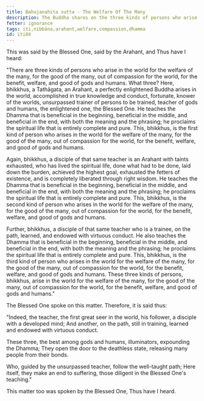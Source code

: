 ```yaml
---
title: Bahujanahita sutta - The Welfare Of The Many
description: The Buddha shares on the three kinds of persons who arise in the world for the welfare of the many - 1) the Tathāgata, 2) the Arahant, and 3) the trainee.
fetter: ignorance
tags: iti,nibbāna,arahant,welfare,compassion,dhamma
id: iti84
---
```


This was said by the Blessed One, said by the Arahant, and Thus have I heard:

"There are three kinds of persons who arise in the world for the welfare of the many, for the good of the many, out of compassion for the world, for the benefit, welfare, and good of gods and humans. What three? Here, bhikkhus, a Tathāgata, an Arahant, a perfectly enlightened Buddha arises in the world, accomplished in true knowledge and conduct, fortunate, knower of the worlds, unsurpassed trainer of persons to be trained, teacher of gods and humans, the enlightened one, the Blessed One. He teaches the Dhamma that is beneficial in the beginning, beneficial in the middle, and beneficial in the end, with both the meaning and the phrasing; he proclaims the spiritual life that is entirely complete and pure. This, bhikkhus, is the first kind of person who arises in the world for the welfare of the many, for the good of the many, out of compassion for the world, for the benefit, welfare, and good of gods and humans.

Again, bhikkhus, a disciple of that same teacher is an Arahant with taints exhausted, who has lived the spiritual life, done what had to be done, laid down the burden, achieved the highest goal, exhausted the fetters of existence, and is completely liberated through right wisdom. He teaches the Dhamma that is beneficial in the beginning, beneficial in the middle, and beneficial in the end, with both the meaning and the phrasing; he proclaims the spiritual life that is entirely complete and pure. This, bhikkhus, is the second kind of person who arises in the world for the welfare of the many, for the good of the many, out of compassion for the world, for the benefit, welfare, and good of gods and humans.

Further, bhikkhus, a disciple of that same teacher who is a trainee, on the path, learned, and endowed with virtuous conduct. He also teaches the Dhamma that is beneficial in the beginning, beneficial in the middle, and beneficial in the end, with both the meaning and the phrasing; he proclaims the spiritual life that is entirely complete and pure. This, bhikkhus, is the third kind of person who arises in the world for the welfare of the many, for the good of the many, out of compassion for the world, for the benefit, welfare, and good of gods and humans. These three kinds of persons, bhikkhus, arise in the world for the welfare of the many, for the good of the many, out of compassion for the world, for the benefit, welfare, and good of gods and humans."

The Blessed One spoke on this matter. Therefore, it is said thus:

"Indeed, the teacher, the first great seer in the world,
his follower, a disciple with a developed mind;
And another, on the path, still in training,
learned and endowed with virtuous conduct.

These three, the best among gods and humans,
illuminators, expounding the Dhamma;
They open the door to the deathless state,
releasing many people from their bonds.

Who, guided by the unsurpassed teacher,
follow the well-taught path;
Here itself, they make an end to suffering,
those diligent in the Blessed One's teaching."

This matter too was spoken by the Blessed One, Thus have I heard.